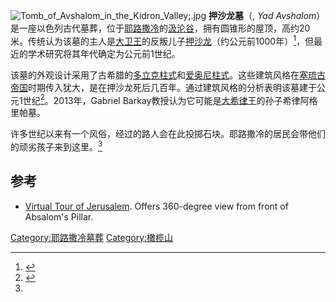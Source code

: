 [[File:Tomb_of_Avshalom_in_the_Kidron_Valley;.jpg|thumb]]
'''押沙龙墓'''（{{Lang-he|יד אבשלום}}, ''Yad Avshalom''）是一座以色列古代墓葬，位于[[耶路撒冷|耶路撒冷]]的[[汲沦谷|汲沦谷]]，拥有圆锥形的屋顶，高约20米。传统认为该墓的主人是[[大卫王|大卫王]]的反叛儿子[[押沙龙|押沙龙]]（约公元前1000年）<ref name=GTI>{{cite book |title=The Guide to Israel |author=Zev Vilnay |publisher=Hamakor Press |location=Jerusalem |year=1970 |chapter=Pillar of Absalom |pages=157-158}}</ref>，但最近的学术研究将其年代确定为公元前1世纪。 

该墓的外观设计采用了古希腊的[[多立克柱式|多立克柱式]]和[[爱奥尼柱式|爱奥尼柱式]]。这些建筑风格在[[塞琉古帝国|塞琉古帝国]]时期传入犹大，是在押沙龙死后几百年。通过建筑风格的分析表明该墓建于公元1世纪<ref name="Kloner-Zissu-141-143">{{cite book |last=Kloner |first=Amos |last2=Zissu |first2=Boaz |title=The Necropolis Of Jerusalem in the Second Temple Period |year=2003 |pages=141–143}}</ref>。2013年，Gabriel Barkay教授认为它可能是[[大希律王|大希律王]]的孙子希律阿格里帕墓。

许多世纪以来有一个风俗，经过的路人会在此投掷石块。耶路撒冷的居民会带他们的顽劣孩子来到这里。<ref name=GTI/> 

==参考==
{{reflist}}
*[https://web.archive.org/web/20071007203225/http://jerusalem360.com/panoramas/tomb_of_absalom_1 Virtual Tour of Jerusalem]. Offers 360-degree view from front of Absalom's Pillar.
{{coord|31|46|37.05|N|35|14|20.25|E|display=title}}

[[Category:耶路撒冷墓葬|Category:耶路撒冷墓葬]]
[[Category:橄榄山|Category:橄榄山]]